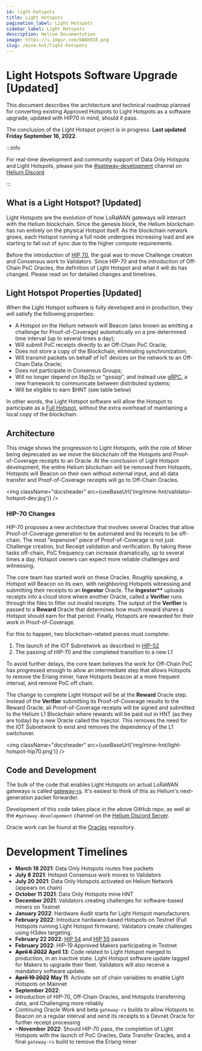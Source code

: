 ```yaml
---
id: light-hotspots
title: Light Hotspots
pagination_label: Light Hotspots
sidebar_label: Light Hotspots
description: Helium Documentation
image: https://i.imgur.com/bWAbESE.png
slug: /mine-hnt/light-hotspots
---
```


# Light Hotspots Software Upgrade [Updated]


This document describes the architecture and technical roadmap planned for converting existing
Approved Hotspots to Light Hotspots as a software upgrade; updated with HIP70 in mind, should it
pass.

The conclusion of the Light Hotspot project is in progress. **Last updated Friday September 16,
2022**.

:::info

For real-time development and community support of Data Only Hotspots and Light Hotspots, please
join the
[#gateway-development](discord://discord.com/channels/404106811252408320/784462269072277576) channel
on [Helium Discord](https://discord.gg/helium)

:::

## What is a Light Hotspot? [Updated]

Light Hotspots are the evolution of how LoRaWAN gateways will interact with the Helium blockchain.
Since the genesis block, the Helium blockchain has run entirely on the physical Hotspot itself. As
the blockchain network grows, each Hotspot running a full node undergoes increasing load and are
starting to fall out of sync due to the higher compute requirements.

Before the introduction of [HIP 70](https://github.com/helium/HIP/blob/main/0070-scaling-helium.md),
the goal was to move Challenge creation and Consensus work to Validators. Since HIP-70 and the
introduction of Off-Chain PoC Oracles, the definition of Light Hotspot and what it will do has
changed. Please read on for detailed changes and timelines.

## Light Hotspot Properties [Updated]

When the Light Hotspot software is fully developed and in production, they will satisfy the
following properties:

- A Hotspot on the Helium network will Beacon (also known as emitting a challenge for
  Proof-of-Coverage) automatically on a pre-determined time interval (up to several times a day);
- Will submit PoC receipts directly to an Off-Chain PoC Oracle;
- Does not store a copy of the Blockchain, eliminating synchronization;
- Will transmit packets on behalf of IoT devices on the network to an Off-Chain Data Oracle;
- Does not participate in Consensus Groups;
- Will no longer depend on libp2p or "gossip", and instead use [gRPC](https://grpc.io/), a new
  framework to communicate between distributed systems;
- Will be eligible to earn $HNT (see table below)

In other words, the Light Hotspot software will allow the Hotspot to participate as a
[Full Hotspot](/mine-hnt/full-hotspots), without the extra overhead of maintaining a local copy of
the blockchain.

## Architecture

This image shows the progression to Light Hotspots, with the role of Miner being deprecated as we
move the blockchain off the Hotspots and Proof-of-Coverage receipts to an Oracle. At the conclusion
of Light Hotspot development, the entire Helium blockchain will be removed from Hotspots, Hotspots
will Beacon on their own without external input, and all data transfer and Proof-of-Coverage
receipts will go to Off-Chain Oracles.

<img className="docsheader" src={useBaseUrl('img/mine-hnt/validator-hotspot-dev.jpg')} />

### HIP-70 Changes

HIP-70 proposes a new architecture that involves several Oracles that allow Proof-of-Coverage
generation to be automated and its receipts to be off-chain. The most "expensive" piece of
Proof-of-Coverage is not just Challenge creation, but Receipt validation and verification. By taking
these tasks off-chain, PoC frequency can increase dramatically, up to several times a day. Hotspot
owners can expect more reliable challenges and witnessing.

The core team has started work on these Oracles. Roughly speaking, a Hotspot will Beacon on its own,
with neighboring Hotspots witnessing and submitting their receipts to an **Ingestor** Oracle. The
**Ingestor\*\*** uploads receipts into a cloud store where another Oracle, called a **Verifier**
runs through the files to filter out invalid receipts. The output of the **Verifier** is passed to a
**Reward** Oracle that determines how much reward shares a Hotspot should earn for that period.
Finally, Hotspots are rewarded for their work in Proof-of-Coverage.

For this to happen, two blockchain-related pieces must complete:

1. The launch of the IOT Subnetwork as described in
   [HIP-52](https://github.com/helium/HIP/blob/main/0052-iot-dao.md)
2. The passing of HIP-70 and the completed transition to a new L1

To avoid further delays, the core team believes the work for Off-Chain PoC has progressed enough to
allow an intermediate step that allows Hotspots to remove the Erlang miner, have Hotspots beacon at
a more frequent interval, and remove PoC off chain.

The change to complete Light Hotspot will be at the **Reward** Oracle step. Instead of the
**Verifier** submitting its Proof-of-Coverage results to the Reward Oracle, all Proof-of-Coverage
receipts will be signed and submitted to the Helium L1 Blockchain where rewards will be paid out in
HNT (as they are today) by a new Oracle called the Injector. This removes the need for the IOT
Subnetwork to exist and removes the dependency of the L1 switchover.

<img className="docsheader" src={useBaseUrl('img/mine-hnt/light-hotspot-hip70.png')} />

## Code and Development

The bulk of the code that enables Light Hotspots on actual LoRaWAN gateways is called
[gateway-rs](https://github.com/helium/gateway-rs). It's easiest to think of this as Helium's
next-generation packet forwarder.

Development of this code takes place in the above GitHub repo, as well at the
`#gateway-developement` channel on the [Helium Discord Server](https://discord.gg/helium).

Oracle work can be found at the [Oracles](https://github.com/helium/oracles) repository.

# Development Timelines

- **March 18 2021**: Data Only Hotspots routes free packets
- **July 8 2021**: Hotspot Consensus work moves to Validators
- **July 20 2021**: Data Only Hotspots activated on Helium Network (appears on chain)
- **October 11 2021**: Data Only Hotspots mine HNT
- **December 2021**: Validators creating challenges for software-based miners on Testnet
- **January 2022**: Hardware Audit starts for Light Hotspot manufacturers
- **February 2022**: Introduce hardware-based Hotspots on Testnet (Full Hotspots running Light
  Hotspot firmware). Validators create challenges using H3dex targeting.
- **February 22 2022**:
  [HIP 54](https://heliumvote.com/14me3X7jpEmn3eeFfnAkMvUoFU3cN6GAS3CDomqCikr7VQfHWrU) and
  [HIP 55](https://heliumvote.com/14Rjhhz1DXLVmSRdzappqWgD6rfgu6XYxmdaSCvWLyLH8ZWbciK) passes
- **February 2022**: HIP-19 Approved Makers participating in Testnet
- **~~April 6 2022~~** **April 13**: Code related to Light Hotspot merged to production, in an
  inactive state. Light Hotspot software update tagged for Makers to upgrade their fleet. Validators
  will also receive a mandatory software update.
- **~~April 19 2022~~** **May 11**: Activate set of chain variables to enable Light Hotspots on
  Mainnet
- **September 2022**:
- Introduction of HIP-70, Off-Chain Oracles, and Hotspots transferring data, and Challenging more
  reliably
- Continuing Oracle Work and beta `gateway-rs` builds to allow Hotspots to Beacon on a regular
  interval and send its receipts to a Devnet Oracle for further receipt processing
- **~November 2022**: Should HIP-70 pass, the completion of Light Hotspots with the launch of PoC
  Oracles, Data Transfer Oracles, and a final `gateway-rs` build to remove the Erlang miner
